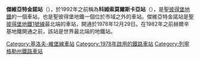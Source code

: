 {{Multiple issues|
{{Expand language|1=ru|time=2021-06-16T12:34:41+00:00}}
{{Unreferenced|time=2021-06-16T12:34:41+00:00}}
}}
{{Infobox station
| name            = 傑維亞特金諾站<br />{{lang|ru|Девя́ткино}}
| type            = {{STPETERSBURGMETRO type}}
| style           =
| image           = Metro SPB Line1 Devyatkino.jpg
| image_size      =
| image_caption   = 車站月台
| address         = [[列寧格勒州|列寧格勒州]][[弗謝沃洛日斯克區|弗謝沃洛日斯克區]]
| country         = [[俄羅斯|俄羅斯]]
| coordinates     = {{coord|60.050256|N|30.442219|E|type:landmark|display=title,inline}}
| line            = {{STPETERSBURGMETRO-line1}}
| other           =
| structure       =
| platform        = 2個[[側式月台|側式月台]]
| depth           = 地面
| levels          = 1層
| tracks          = 2條
| parking         =
| bicycle         =
| baggage_check   =
| opened          = 1978年12月29日
| closed          =
| rebuilt         =
| electrified     =
| ADA             =
| code            =
| owned           = [[聖彼得堡地鐵|聖彼得堡地鐵]]
| zone            =
| smartcardname   =
| smartcardstatus =
| former          = 共青團
| passengers      =
| pass_year       =
| pass_percent    =
| pass_system     =
| mpassengers     =
| services        =
| map_locator     =
}}
'''傑維亞特金諾站'''（{{lang-rus|Девя́ткино|Devyatkino}}），於1992年之前稱為'''科姆索莫爾斯卡亞站'''（{{lang-rus|Комсомольская|Komsomolskaya}}），是[[聖彼得堡地鐵|聖彼得堡地鐵]]的一個車站，也是聖彼得堡地鐵一個位於市域之外的車站。傑維亞特金諾站是[[聖彼得堡地鐵1號線|聖彼得堡地鐵1號線]]最北端的車站，開通於1978年12月29日。在1982年之前赫爾辛基地鐵開通之前，該站是世界最北端的地鐵站。

{{基洛夫－維堡線}}

[[Category:基洛夫-維堡線車站|Category:基洛夫-維堡線車站]]
[[Category:1978年啟用的鐵路車站|Category:1978年啟用的鐵路車站]]
[[Category:列寧格勒州鐵路車站|Category:列寧格勒州鐵路車站]]